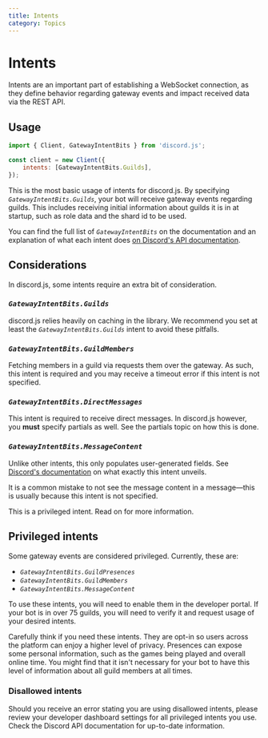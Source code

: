 ```yaml
---
title: Intents
category: Topics
---
```


# Intents

Intents are an important part of establishing a WebSocket connection, as they define behavior regarding gateway events and impact received data via the REST API.

## Usage

```js
import { Client, GatewayIntentBits } from 'discord.js';

const client = new Client({
	intents: [GatewayIntentBits.Guilds],
});
```

This is the most basic usage of intents for discord.js. By specifying _`GatewayIntentBits.Guilds`_, your bot will receive gateway events regarding guilds. This includes receiving initial information about guilds it is in at startup, such as role data and the shard id to be used.

You can find the full list of _`GatewayIntentBits`_ <DiscordAPITypesLink type="enum" parent="GatewayIntentBits">on the documentation</DiscordAPITypesLink> and an explanation of what each intent does [on Discord's API documentation](https://discord.com/developers/docs/topics/gateway#list-of-intents).

## Considerations

In discord.js, some intents require an extra bit of consideration.

### _`GatewayIntentBits.Guilds`_

discord.js relies heavily on caching in the library. We recommend you set at least the _`GatewayIntentBits.Guilds`_ intent to avoid these pitfalls.

### _`GatewayIntentBits.GuildMembers`_

Fetching members in a guild via <DocsLink type="class" parent="GuildMemberManager" symbol="fetch" brackets /> requests them over the gateway. As such, this intent is required and you may receive a timeout error if this intent is not specified.

### _`GatewayIntentBits.DirectMessages`_

This intent is required to receive direct messages. In discord.js however, you **must** specify partials as well. See the partials topic on how this is done.

### _`GatewayIntentBits.MessageContent`_

Unlike other intents, this only populates user-generated fields. See [Discord's documentation](https://discord.com/developers/docs/topics/gateway#message-content-intent) on what exactly this intent unveils.

It is a common mistake to not see the message content in a message—this is usually because this intent is not specified.

<Alert title="Info" type="info">
	This is a privileged intent. Read on for more information.
</Alert>

## Privileged intents

Some gateway events are considered privileged. Currently, these are:

- _`GatewayIntentBits.GuildPresences`_
- _`GatewayIntentBits.GuildMembers`_
- _`GatewayIntentBits.MessageContent`_

To use these intents, you will need to enable them in the developer portal. If your bot is in over 75 guilds, you will need to verify it and request usage of your desired intents.

Carefully think if you need these intents. They are opt-in so users across the platform can enjoy a higher level of privacy. Presences can expose some personal information, such as the games being played and overall online time. You might find that it isn't necessary for your bot to have this level of information about all guild members at all times.

### Disallowed intents

Should you receive an error stating you are using disallowed intents, please review your developer dashboard settings for all privileged intents you use. Check the Discord API documentation for up-to-date information.
